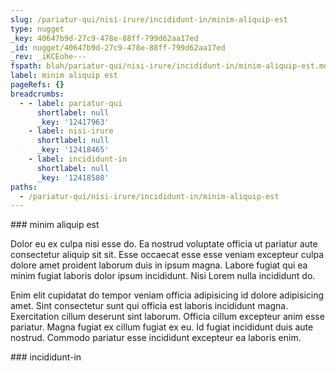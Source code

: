 ```yaml
---
slug: /pariatur-qui/nisi-irure/incididunt-in/minim-aliquip-est
type: nugget
_key: 40647b9d-27c9-478e-88ff-799d62aa17ed
_id: nugget/40647b9d-27c9-478e-88ff-799d62aa17ed
_rev: _iKCEohe---
fspath: blah/pariatur-qui/nisi-irure/incididunt-in/minim-aliquip-est.md
label: minim aliquip est
pageRefs: {}
breadcrumbs:
  - - label: pariatur-qui
      shortlabel: null
      _key: '12417963'
    - label: nisi-irure
      shortlabel: null
      _key: '12418465'
    - label: incididunt-in
      shortlabel: null
      _key: '12418508'
paths:
  - /pariatur-qui/nisi-irure/incididunt-in/minim-aliquip-est
---
```


<NuggetArea>
<Nugget slug="/pariatur-qui/nisi-irure/incididunt-in/minim-aliquip-est" type="nugget" _key="40647b9d-27c9-478e-88ff-799d62aa17ed" _id="nugget/40647b9d-27c9-478e-88ff-799d62aa17ed" _rev="_iKCEohe---" fspath="blah/pariatur-qui/nisi-irure/incididunt-in/minim-aliquip-est.md" label="minim aliquip est" paths="/pariatur-qui/nisi-irure/incididunt-in/minim-aliquip-est">
<NuggetBody>
### minim aliquip est

Dolor eu ex culpa nisi esse do. Ea nostrud voluptate officia ut pariatur aute consectetur aliquip sit sit. Esse occaecat esse esse veniam excepteur culpa dolore amet proident laborum duis in ipsum magna. Labore fugiat qui ea minim fugiat laboris dolor ipsum incididunt. Nisi Lorem nulla incididunt do.

Enim elit cupidatat do tempor veniam officia adipisicing id dolore adipisicing amet. Sint consectetur sunt qui officia est laboris incididunt magna. Exercitation cillum deserunt sint laborum. Officia cillum excepteur anim esse pariatur. Magna fugiat ex cillum fugiat ex eu. Id fugiat incididunt duis aute nostrud. Commodo pariatur esse incididunt excepteur ea laboris enim.

</NuggetBody>
<Breadcrumbs>
<Crumbs>
<Crumb _key="12417963" label="pariatur-qui" /><Crumb _key="12418465" label="nisi-irure" /><Crumb _key="12418508" label="incididunt-in" />
</Crumbs>
</Breadcrumbs>
</Nugget>

<NuggetsInbound>
</NuggetsInbound>
<NuggetsOutbound>
</NuggetsOutbound>
</NuggetArea>
<PassagesInbound>
<Passage direction="inbound" type="passage" _key="12418508" _id="passage/12418508" _rev="_iKCEoha--_" label="incididunt-in" passage="incididunt-in" fspath="blah/pariatur-qui/nisi-irure/incididunt-in" paths="/pariatur-qui/nisi-irure/incididunt-in" slug="/pariatur-qui/nisi-irure/incididunt-in">
<NuggetBody>
### incididunt-in

</NuggetBody>
<Breadcrumbs>
<Crumbs>
<Crumb _key="12417963" label="pariatur-qui" /><Crumb _key="12418465" label="nisi-irure" />
</Crumbs>
</Breadcrumbs>
</Passage>

</PassagesInbound>
<PassagesOutbound>
</PassagesOutbound>